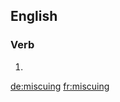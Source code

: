 ==English==

===Verb===
{{head|en|present participle}}

# {{present participle of|miscue|lang=en|nocat=1}}

[[de:miscuing]]
[[fr:miscuing]]
